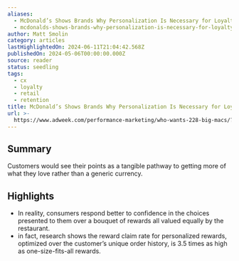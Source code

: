 ```yaml
---
aliases:
  - McDonald’s Shows Brands Why Personalization Is Necessary for Loyalty Points
  - mcdonalds-shows-brands-why-personalization-is-necessary-for-loyalty-points
author: Matt Smolin
category: articles
lastHighlightedOn: 2024-06-11T21:04:42.568Z
publishedOn: 2024-05-06T00:00:00.000Z
source: reader
status: seedling
tags:
  - cx
  - loyalty
  - retail
  - retention
title: McDonald’s Shows Brands Why Personalization Is Necessary for Loyalty Points
url: >-
  https://www.adweek.com/performance-marketing/who-wants-228-big-macs/?utm_source=postup&utm_medium=email&utm_campaign=Adweek_Daily_Newsletter_240507054624&recip_id=2165214&lyt_id=2165214
---
```

## Summary

Customers would see their points as a tangible pathway to getting more of what they love rather than a generic currency.

## Highlights

- In reality, consumers respond better to confidence in the choices presented to them over a bouquet of rewards all valued equally by the restaurant.
- in fact, research shows the reward claim rate for personalized rewards, optimized over the customer’s unique order history, is 3.5 times as high as one-size-fits-all rewards.
